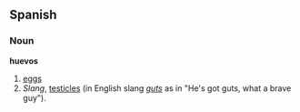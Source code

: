 ==Spanish==

===Noun===
'''huevos'''

# [[egg]]s
# ''Slang'', [[testicle]]s (in English slang ''[[gut]]s'' as in "He's got guts, what a brave guy").